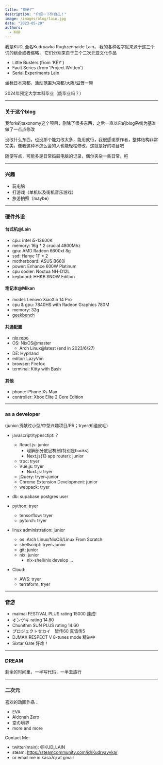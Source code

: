 ```yaml
---
title: "我是?"
description: "介绍一下你自己！"
image: /images/blog/lain.jpg
date: "2023-05-20"
authors:
  - KUD
---
```


我是KUD, 全名Kudryavka Rughzenhaide Lain， 我的各种名字就来源于这三个词的组合或者缩略， 它们分别来自于三个二次元亚文化作品

- Little Busters (from 'KEY')
- Fault Series (from 'Project Written')
- Serial Experiments Lain

坐标日本京都，活动范围为京都/大阪/滋贺一带

2024年预定大学本科毕业（能毕业吗？）

---

### 关于这个blog

我fork的taxonomy这个项目，删除了很多东西，之后一直以它的blog系统为基准做了一点点修改

没改什么东西，也没那个能力改太多，能用就行，我很感谢原作者，整体结构非常完美，像我这种不怎么会的人也能轻松修改，这就是好的项目吧

随便写点，可能多是日常捣鼓电脑的记录，偶尔夹杂一些日常，吧

---

### 兴趣

- 玩电脑
- 打游戏（单机以及街机音乐游戏）
- 旅游拍照（maybe）

---

### 硬件外设

#### 台式机@Lain
- cpu: intel i5-13600K
- memory: 16g * 2 crucial 4800Mhz
- gpu: AMD Radeon 6600xt 8g
- ssd: Hanye 1T * 2
- motherboard: ASUS B660i
- power: Enhance 600W Platinum
- cpu cooler: Noctua NH-D12L
- keyboard: HHKB SNOW Edition

#### 笔记本@Mikan
- model: Lenovo XiaoXin 14 Pro
- cpu & gpu: 7840HS with Radeon Graphics 780M
- memory: 32g
- [geekbench](https://browser.geekbench.com/v6/cpu/3908714)

#### 共通配置
- [nix repo](https://github.com/KUD-00/nix-config)
- OS: NixOS@master
  - Arch Linux@latest (end in 2023/6/27)
- DE: Hyprland
- editor: LazyVim
- browser: Firefox
- terminal: Kitty with Bash

#### 其他
- phone: iPhone Xs Max
- controller: Xbox Elite 2 Core Edition

---

### as a developer

(junior:贡献过小型/中型兴趣项目/PR；tryer:知道皮毛)

- javascript/typesctipt: ?
  - React.js: junior
    - 理解部分底层机制(特别是hooks)
    - Next.js(13 app router): junior
  - trpc: tryer
  - Vue.js: tryer
    - Nuxt.js: tryer
  - jQuery: tryer~junior
  - Chrome Extension Development: junior
  - webpack: tryer

- db: supabase postgres user

- python: tryer
  - tensorflow: tryer
  - pytorch: tryer

- linux administration: junior
  - os: Arch Linux/NixOS/Linux From Scratch
  - shellscript: tryer~junior
  - git: junior
  - nix: junior
    - nix-shell/nix develop ...

- Cloud:
  - AWS: tryer
  - terraform: tryer

---

### 音游

- maimai FESTiVAL PLUS rating 15000 達成!
- オンゲキ rating 14.80
- Chunithm SUN PLUS rating 14.60
- プロジェクトセカイ　皆传60 真皆传5
- DJMAX RESPECT V 8-tunes mode 精进中
- Sixtar Gate 好难！

---

### DREAM

剩余的时间里，一半写代码，一半去旅行

---

### 二次元

喜欢的动画作品：
- EVA
- Aldonah Zero
- 空の境界
- more and more

Contact Me:
- twitter(main): @KUD_LAIN
- steam: https://steamcommunity.com/id/Kudryavvka/
- or email me in kasa7qi at gmail
